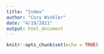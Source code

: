```yaml
---
title: "Index"
author: "Cory Winkler"
date: "4/19/2021"
output: html_document
---
```


```r
knitr::opts_chunk$set(echo = TRUE)
```